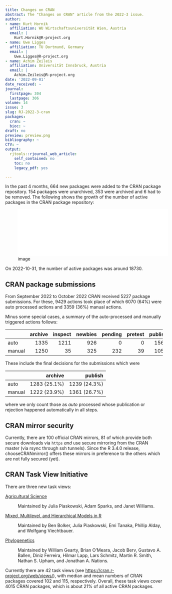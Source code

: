 ```yaml
---
title: Changes on CRAN
abstract: The "Changes on CRAN" article from the 2022-3 issue.
author:
- name: Kurt Hornik
  affiliation: WU Wirtschaftsuniversität Wien, Austria
  email: |
    Kurt.Hornik@R-project.org
- name: Uwe Ligges
  affiliation: TU Dortmund, Germany
  email: |
    Uwe.Ligges@R-project.org
- name: Achim Zeileis
  affiliation: Universität Innsbruck, Austria
  email: |
    Achim.Zeileis@R-project.org
date: '2022-09-01'
date_received: ~
journal:
  firstpage: 304
  lastpage: 306
volume: 14
issue: 3
slug: RJ-2022-3-cran
packages:
  cran: ~
  bioc: ~
draft: no
preview: preview.png
bibliography: ~
CTV: ~
output:
  rjtools::rjournal_web_article:
    self_contained: no
    toc: no
    legacy_pdf: yes

---
```





In the past 4 months, 664 new packages were added to the CRAN package
repository. 154 packages were unarchived, 353 were archived and 6 had to
be removed. The following shows the growth of the number of active
packages in the CRAN package repository:

![image](cran_growth.pdf){width="5in"}

On 2022-10-31, the number of active packages was around 18730.

## CRAN package submissions

From September 2022 to October 2022 CRAN received 5227 package
submissions. For these, 9429 actions took place of which 6070 (64%) were
auto processed actions and 3359 (36%) manual actions.

Minus some special cases, a summary of the auto-processed and manually
triggered actions follows:

::: center
             archive   inspect   newbies   pending   pretest   publish   recheck   waiting
  -------- --------- --------- --------- --------- --------- --------- --------- ---------
  auto          1335      1211       926         0         0      1560       513       525
  manual        1250        35       325       232        39      1054       353        71
:::

These include the final decisions for the submissions which were

::: center
                  archive        publish
  -------- -------------- --------------
  auto       1283 (25.1%)   1239 (24.3%)
  manual     1222 (23.9%)   1361 (26.7%)
:::

where we only count those as *auto* processed whose publication or
rejection happened automatically in all steps.

## CRAN mirror security

Currently, there are 100 official CRAN mirrors, 81 of which provide both
secure downloads via `https` *and* use secure mirroring from the CRAN
master (via rsync through ssh tunnels). Since the R 3.4.0 release,
chooseCRANmirror() offers these mirrors in preference to the others
which are not fully secured (yet).

## CRAN Task View Initiative

There are three new task views:

[Agricultural Science](https://CRAN.R-project.org/view=Agriculture)

:   Maintained by Julia Piaskowski, Adam Sparks, and Janet Williams.

[Mixed, Multilevel, and Hierarchical Models in R](https://CRAN.R-project.org/view=MixedModels)

:   Maintained by Ben Bolker, Julia Piaskowski, Emi Tanaka, Phillip
    Alday, and Wolfgang Viechtbauer.

[Phylogenetics](https://CRAN.R-project.org/view=Phylogenetics)

:   Maintained by William Gearty, Brian O'Meara, Jacob Berv, Gustavo A.
    Ballen, Diniz Ferreira, Hilmar Lapp, Lars Schmitz, Martin R. Smith,
    Nathan S. Upham, and Jonathan A. Nations.

Currently there are 42 task views (see
<https://cran.r-project.org/web/views/>), with median and mean numbers
of CRAN packages covered 102 and 115, respectively. Overall, these task
views cover 4015 CRAN packages, which is about 21% of all active CRAN
packages.
